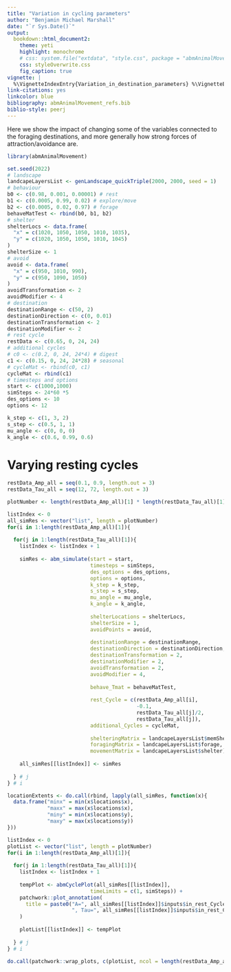 ```yaml
---
title: "Variation in cycling parameters"
author: "Benjamin Michael Marshall"
date: "`r Sys.Date()`"
output:
  bookdown::html_document2:
    theme: yeti
    highlight: monochrome
    # css: system.file("extdata", "style.css", package = "abmAnimalMovement")
    css: styleOverwrite.css
    fig_caption: true
vignette: |
  %\VignetteIndexEntry{Variation_in_destination_parameters} %\VignetteEngine{knitr::rmarkdown} %\VignetteEncoding{UTF-8}
link-citations: yes
linkcolor: blue
bibliography: abmAnimalMovement_refs.bib
biblio-style: peerj
---
```


Here we show the impact of changing some of the variables connected to the foraging destinations, and more generally how strong forces of attraction/avoidance are.

```r
library(abmAnimalMovement)

set.seed(2022)
# landscape
landcapeLayersList <- genLandscape_quickTriple(2000, 2000, seed = 1)
# behaviour
b0 <- c(0.98, 0.001, 0.00001) # rest
b1 <- c(0.0005, 0.99, 0.02) # explore/move
b2 <- c(0.0005, 0.02, 0.97) # forage
behaveMatTest <- rbind(b0, b1, b2)
# shelter
shelterLocs <- data.frame(
  "x" = c(1020, 1050, 1050, 1010, 1035),
  "y" = c(1020, 1050, 1050, 1010, 1045)
)
shelterSize <- 1
# avoid
avoid <- data.frame(
  "x" = c(950, 1010, 990),
  "y" = c(950, 1090, 1050)
)
avoidTransformation <- 2
avoidModifier <- 4
# destination
destinationRange <- c(50, 2)
destinationDirection <- c(0, 0.01)
destinationTransformation <- 2
destinationModifier <- 2
# rest cycle
restData <- c(0.65, 0, 24, 24)
# additional cycles
# c0 <- c(0.2, 0, 24, 24*4) # digest
c1 <- c(0.15, 0, 24, 24*28) # seasonal
# cycleMat <- rbind(c0, c1)
cycleMat <- rbind(c1)
# timesteps and options
start <- c(1000,1000)
simSteps <- 24*60 *5
des_options <- 10
options <- 12

k_step <- c(1, 3, 2)
s_step <- c(0.5, 1, 1)
mu_angle <- c(0, 0, 0)
k_angle <- c(0.6, 0.99, 0.6)
```

# Varying resting cycles

```r

restData_Amp_all = seq(0.1, 0.9, length.out = 3)
restData_Tau_all = seq(12, 72, length.out = 3)

plotNumber <- length(restData_Amp_all)[1] * length(restData_Tau_all)[1]

listIndex <- 0
all_simRes <- vector("list", length = plotNumber)
for(i in 1:length(restData_Amp_all)[1]){
  
  for(j in 1:length(restData_Tau_all)[1]){
    listIndex <- listIndex + 1
    
    simRes <- abm_simulate(start = start,
                           timesteps = simSteps,
                           des_options = des_options,
                           options = options,
                           k_step = k_step,
                           s_step = s_step,
                           mu_angle = mu_angle,
                           k_angle = k_angle,
                           
                           shelterLocations = shelterLocs,
                           shelterSize = 1,
                           avoidPoints = avoid,
                           
                           destinationRange = destinationRange,
                           destinationDirection = destinationDirection,
                           destinationTransformation = 2,
                           destinationModifier = 2,
                           avoidTransformation = 2,
                           avoidModifier = 4,
                           
                           behave_Tmat = behaveMatTest,
                           
                           rest_Cycle = c(restData_Amp_all[i],
                                          -0.1,
                                          restData_Tau_all[j]/2,
                                          restData_Tau_all[j]),
                           additional_Cycles = cycleMat,
                           
                           shelteringMatrix = landcapeLayersList$memShelter,
                           foragingMatrix = landcapeLayersList$forage,
                           movementMatrix = landcapeLayersList$shelter)
    
    all_simRes[[listIndex]] <- simRes
    
  } # j
} # i

```

```r

locationExtents <- do.call(rbind, lapply(all_simRes, function(x){
  data.frame("minx" = min(x$locations$x),
             "maxx" = max(x$locations$x),
             "miny" = min(x$locations$y),
             "maxy" = max(x$locations$y))
}))

listIndex <- 0
plotList <- vector("list", length = plotNumber)
for(i in 1:length(restData_Amp_all)[1]){
  
  for(j in 1:length(restData_Tau_all)[1]){
    listIndex <- listIndex + 1
    
    tempPlot <- abmCyclePlot(all_simRes[[listIndex]],
                           timeLimits = c(1, simSteps)) +
    patchwork::plot_annotation(
      title = paste0("A=", all_simRes[[listIndex]]$inputs$in_rest_Cycle_A,
                     ", Tau=", all_simRes[[listIndex]]$inputs$in_rest_Cycle_TAU)
    )
    
    plotList[[listIndex]] <- tempPlot
    
  } # j
} # i

do.call(patchwork::wrap_plots, c(plotList, ncol = length(restData_Amp_all)[1]))

```
